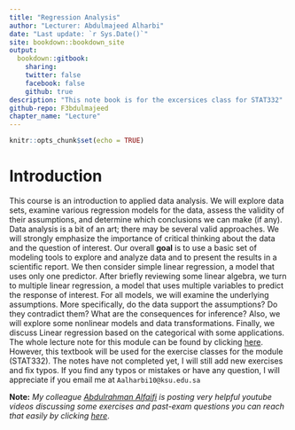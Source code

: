 ```yaml
---
title: "Regression Analysis"
author: "Lecturer: Abdulmajeed Alharbi"
date: "Last update: `r Sys.Date()`"
site: bookdown::bookdown_site
output:
  bookdown::gitbook:
    sharing:
    twitter: false
    facebook: false
    github: true
description: "This note book is for the excersices class for STAT332"
github-repo: F3bdulmajeed
chapter_name: "Lecture"
---
```


```r
knitr::opts_chunk$set(echo = TRUE)
```


# Introduction {-}
This course is an introduction to applied data analysis. We will explore data sets, examine various regression models for the data, assess the validity of their assumptions, and determine which conclusions we can make (if any). Data analysis
is a bit of an art; there may be several valid approaches. We will strongly
emphasize the importance of critical thinking about the data and the question of
interest. Our overall **goal** is to use a basic set of modeling tools to explore and
analyze data and to present the results in a scientific report. We then consider
simple linear regression, a model that uses only one predictor. After briefly
reviewing some linear algebra, we turn to multiple linear regression, a model that
uses multiple variables to predict the response of interest. For all models, we will
examine the underlying assumptions. More specifically, do the data support the
assumptions? Do they contradict them? What are the consequences for inference?
Also, we will explore some nonlinear models and data transformations. Finally, we
discuss Linear regression based on the categorical with some applications. The whole lecture note for this module can be found by clicking [here](https://ksusa-my.sharepoint.com/:b:/r/personal/aalharbi10_ksu_edu_sa/Documents/All%20lucture%20notes.pdf?csf=1&web=1&e=cLiiAg). However, this textbook will be used for the exercise classes for the module (STAT332).  The notes have not completed yet, I will still add new exercises and fix typos. If you find any typos or mistakes or have any question, I will appreciate if you email me at `Aalharbi10@ksu.edu.sa` 

**Note:** *My colleague [Abdulrahman Alfaifi](https://faculty.ksu.edu.sa/ar/alfaifi) is posting very helpful youtube videos discussing  some exercises and past-exam questions you can reach that easily by clicking [here](https://www.youtube.com/channel/UCeT75VlTKwTQdoDsWrtzjXA/playlists)*.


